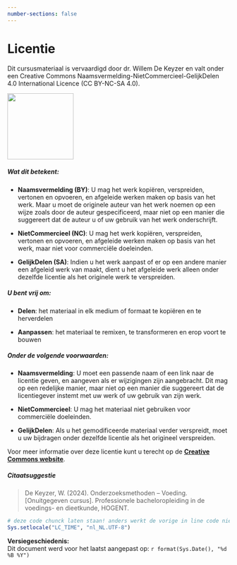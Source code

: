 ```yaml
---
number-sections: false
---
```


# Licentie {.unnumbered .exclude}

Dit cursusmateriaal is vervaardigd door dr. Willem De Keyzer en valt onder een Creative Commons Naamsvermelding-NietCommercieel-GelijkDelen 4.0 International Licence (CC BY-NC-SA 4.0).

![](img/CC_BY-NC-ND.png){width="150"}

##### Wat dit betekent: {.unnumbered .exclude}

-   **Naamsvermelding (BY)**: U mag het werk kopiëren, verspreiden, vertonen en opvoeren, en afgeleide werken maken op basis van het werk. Maar u moet de originele auteur van het werk noemen op een wijze zoals door de auteur gespecificeerd, maar niet op een manier die suggereert dat de auteur u of uw gebruik van het werk onderschrijft.

-   **NietCommercieel (NC)**: U mag het werk kopiëren, verspreiden, vertonen en opvoeren, en afgeleide werken maken op basis van het werk, maar niet voor commerciële doeleinden.

-   **GelijkDelen (SA)**: Indien u het werk aanpast of er op een andere manier een afgeleid werk van maakt, dient u het afgeleide werk alleen onder dezelfde licentie als het originele werk te verspreiden.

##### U bent vrij om: {.unnumbered .exclude}

-   **Delen**: het materiaal in elk medium of formaat te kopiëren en te herverdelen

-   **Aanpassen**: het materiaal te remixen, te transformeren en erop voort te bouwen

##### Onder de volgende voorwaarden: {.unnumbered .exclude}

-   **Naamsvermelding**: U moet een passende naam of een link naar de licentie geven, en aangeven als er wijzigingen zijn aangebracht. Dit mag op een redelijke manier, maar niet op een manier die suggereert dat de licentiegever instemt met uw werk of uw gebruik van zijn werk.

-   **NietCommercieel**: U mag het materiaal niet gebruiken voor commerciële doeleinden.

-   **GelijkDelen**: Als u het gemodificeerde materiaal verder verspreidt, moet u uw bijdragen onder dezelfde licentie als het origineel verspreiden.

Voor meer informatie over deze licentie kunt u terecht op de [**Creative Commons website**](https://creativecommons.org/licenses/by-nc-sa/4.0/deed.nl).

##### Citaatsuggestie {.unnumbered .exclude}

> De Keyzer, W. (2024). Onderzoeksmethoden -- Voeding. \[Onuitgegeven cursus\]. Professionele bacheloropleiding in de voedings- en dieetkunde, HOGENT.


<!-- Endnote^®^/Zotero^®^ citaatbestand\ -->
<!-- <a href="my_reference.ris" download>Referentie</a> (download) -->



```r
# deze code chunck laten staan! anders werkt de vorige in line code niet
Sys.setlocale("LC_TIME", "nl_NL.UTF-8") 
```

**Versiegeschiedenis:**\
Dit document werd voor het laatst aangepast op: `r format(Sys.Date(), "%d %B %Y")`
